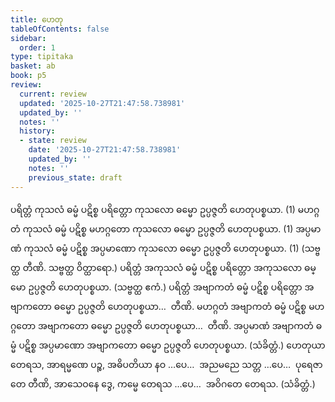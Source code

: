 ```yaml
---
title: ဟေတု
tableOfContents: false
sidebar:
  order: 1
type: tipitaka
basket: ab
book: p5
review:
  current: review
  updated: '2025-10-27T21:47:58.738981'
  updated_by: ''
  notes: ''
  history:
  - state: review
    date: '2025-10-27T21:47:58.738981'
    updated_by: ''
    notes: ''
    previous_state: draft
---
```



<ReviewStatus review={frontmatter.review} showDetails={true} />

<HypothesisAnnotation frontmatter={frontmatter} />

<DynamicBreadcrumb />

<Division number="25" book="p5" e="ch" v="39" p="6">

<Paragraph number="375" book="p5">
ပရိတ္တံ ကုသလံ ဓမ္မံ ပဋိစ္စ ပရိတ္တော ကုသလော ဓမ္မော ဥပ္ပဇ္ဇတိ ဟေတုပစ္စယာ. (1)
</Paragraph>

<Paragraph number="376" book="p5">
မဟဂ္ဂတံ ကုသလံ ဓမ္မံ ပဋိစ္စ မဟဂ္ဂတော ကုသလော ဓမ္မော ဥပ္ပဇ္ဇတိ ဟေတုပစ္စယာ. (1)
</Paragraph>

<Paragraph number="377" book="p5">
အပ္ပမာဏံ ကုသလံ ဓမ္မံ ပဋိစ္စ အပ္ပမာဏော ကုသလော ဓမ္မော ဥပ္ပဇ္ဇတိ ဟေတုပစ္စယာ. (1) (သဗ္ဗတ္ထ တီဏိ. သဗ္ဗတ္ထ ဝိတ္ထာရော.)
</Paragraph>

</Division>
<Division number="26" book="p5" e="ch" v="39" p="7">

<Paragraph number="378" book="p5">
ပရိတ္တံ အကုသလံ ဓမ္မံ ပဋိစ္စ ပရိတ္တော အကုသလော ဓမ္မော ဥပ္ပဇ္ဇတိ ဟေတုပစ္စယာ. (သဗ္ဗတ္ထ ဧကံ.)
</Paragraph>

<Paragraph number="379" book="p5">
ပရိတ္တံ အဗျာကတံ ဓမ္မံ ပဋိစ္စ ပရိတ္တော အဗျာကတော ဓမ္မော ဥပ္ပဇ္ဇတိ ဟေတုပစ္စယာ…  တီဏိ.
</Paragraph>

<Paragraph number="380" book="p5">
မဟဂ္ဂတံ အဗျာကတံ ဓမ္မံ ပဋိစ္စ မဟဂ္ဂတော အဗျာကတော ဓမ္မော ဥပ္ပဇ္ဇတိ ဟေတုပစ္စယာ…  တီဏိ.
</Paragraph>

<Paragraph number="381" book="p5">
အပ္ပမာဏံ အဗျာကတံ ဓမ္မံ ပဋိစ္စ အပ္ပမာဏော အဗျာကတော ဓမ္မော ဥပ္ပဇ္ဇတိ ဟေတုပစ္စယာ. (သံခိတ္တံ.)
</Paragraph>

<Paragraph number="382" book="p5">
ဟေတုယာ တေရသ, အာရမ္မဏေ ပဉ္စ, အဓိပတိယာ နဝ …ပေ…  အညမညေ သတ္တ …ပေ…  ပုရေဇာတေ တီဏိ, အာသေဝနေ ဒွေ, ကမ္မေ တေရသ …ပေ…  အဝိဂတေ တေရသ. (သံခိတ္တံ.)
</Paragraph>
</Division>